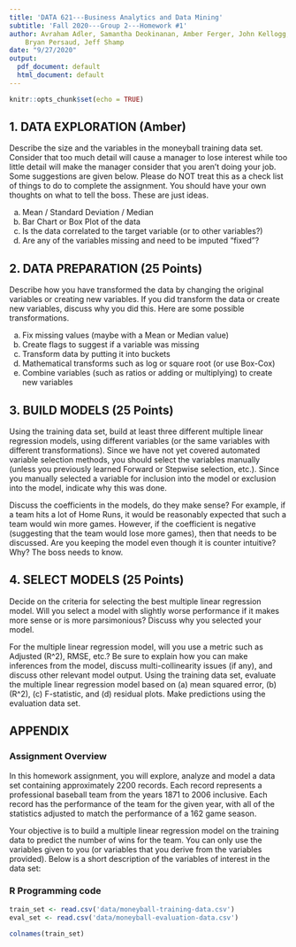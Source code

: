```yaml
---
title: 'DATA 621---Business Analytics and Data Mining'
subtitle: 'Fall 2020---Group 2---Homework #1'
author: Avraham Adler, Samantha Deokinanan, Amber Ferger, John Kellogg,
    Bryan Persaud, Jeff Shamp
date: "9/27/2020"
output:
  pdf_document: default
  html_document: default
---
```


```r
knitr::opts_chunk$set(echo = TRUE)
```

## 1. DATA EXPLORATION (Amber)
Describe the size and the variables in the moneyball training data set. Consider
that too much detail will cause a manager to lose interest while too little
detail will make the manager consider that you aren't doing your job. Some
suggestions are given below. Please do NOT treat this as a check list of things
to do to complete the assignment. You should have your own thoughts on what to
tell the boss. These are just ideas.

  a. Mean / Standard Deviation / Median
  b. Bar Chart or Box Plot of the data
  c. Is the data correlated to the target variable (or to other variables?)
  d. Are any of the variables missing and need to be imputed “fixed”?  
  
## 2. DATA PREPARATION (25 Points)
Describe how you have transformed the data by changing the original variables or
creating new variables. If you did transform the data or create new variables,
discuss why you did this. Here are some possible transformations.  

  a. Fix missing values (maybe with a Mean or Median value)
  b. Create flags to suggest if a variable was missing
  c. Transform data by putting it into buckets
  d. Mathematical transforms such as log or square root (or use Box-Cox)
  e. Combine variables (such as ratios or adding or multiplying) to create new
  variables

## 3. BUILD MODELS (25 Points)
Using the training data set, build at least three different multiple linear
regression models, using different variables (or the same variables with
different transformations). Since we have not yet covered automated variable
selection methods, you should select the variables manually (unless you
previously learned Forward or Stepwise selection, etc.). Since you manually
selected a variable for inclusion into the model or exclusion into the model,
indicate why this was done.  
  
Discuss the coefficients in the models, do they make sense? For example, if a
team hits a lot of Home Runs, it would be reasonably expected that such a team
would win more games. However, if the coefficient is negative (suggesting that
the team would lose more games), then that needs to be discussed. Are you
keeping the model even though it is counter intuitive? Why? The boss needs to
know.

## 4. SELECT MODELS (25 Points)
Decide on the criteria for selecting the best multiple linear regression model.
Will you select a model with slightly worse performance if it makes more sense
or is more parsimonious? Discuss why you selected your model.  
  
For the multiple linear regression model, will you use a metric such as Adjusted
\(R^2\), RMSE, etc.? Be sure to explain how you can make inferences from the
model, discuss multi-collinearity issues (if any), and discuss other relevant
model output. Using the training data set, evaluate the multiple linear
regression model based on (a) mean squared error, (b) \(R^2\), (c) F-statistic,
and (d) residual plots. Make predictions using the evaluation data set.  

## APPENDIX
### Assignment Overview
In this homework assignment, you will explore, analyze and model a data set
containing approximately 2200 records. Each record represents a professional
baseball team from the years 1871 to 2006 inclusive. Each record has the
performance of the team for the given year, with all of the statistics adjusted
to match the performance of a 162 game season.  
  
Your objective is to build a multiple linear regression model on the training
data to predict the number of wins for the team. You can only use the variables
given to you (or variables that you derive from the variables provided). Below
is a short description of the variables of interest in the data set: 

\begin{center}
\begin{tabular}{|l|l|l|}
\hline
\textbf{VARIABLE NAME} & \textbf{DEFINITION} & \textbf{THEORETICAL EFFECT} \\ \hline
INDEX & Identification Variable (do not use) & None \\ \hline
TARGET\_WINS & Number of wins & \\ \hline
TEAM\_BATTING\_H & Base Hits by batters (1B,2B,3B,HR) & Positive Impact on Wins  \\ \hline
TEAM\_BATTING\_2B & Doubles by batters (2B) & Positive Impact on Wins \\ \hline
TEAM\_BATTING\_3B & Triples by batters (3B) & Positive Impact on Wins \\ \hline
TEAM\_BATTING\_HR & Homeruns by batters (4B) & Positive Impact on Wins \\ \hline
TEAM\_BATTING\_BB & Walks by batters & Positive Impact on Wins \\ \hline
TEAM\_BATTING\_HBP & Batters hit by pitch (get a free base) & Positive Impact on Wins \\ \hline
TEAM\_BATTING\_SO & Strikeouts by batters & Negative Impact on Wins \\ \hline
TEAM\_BASERUN\_SB & Stolen bases & Positive Impact on Wins \\ \hline
TEAM\_BASERUN\_CS & Caught stealing & Negative Impact on Wins \\ \hline
TEAM\_FIELDING\_E & Errors & Negative Impact on Wins \\ \hline
TEAM\_FIELDING\_DP & Double Plays & Positive Impact on Wins \\ \hline
TEAM\_PITCHING\_BB & Walks allowed & Negative Impact on Wins \\ \hline
TEAM\_PITCHING\_H & Hits allowed & Negative Impact on Wins \\ \hline
TEAM\_PITCHING\_HR & Homeruns allowed & Negative Impact on Wins \\ \hline
TEAM\_PITCHING\_SO & Strikeouts by pitchers & Positive Impact on Wins \\ \hline

\end{tabular}
\end{center}



### R Programming code

```r

train_set <- read.csv('data/moneyball-training-data.csv')
eval_set <- read.csv('data/moneyball-evaluation-data.csv')

colnames(train_set)

```


